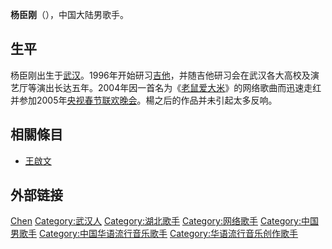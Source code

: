 {{blpunsourced|time=2009-07-15T03:44:12+00:00}}
{{藝人
| 姓名 = 杨臣刚
| 類型 = 男歌手
| 圖片 = 
| 圖片尺寸 = 
| 圖片簡介 = 
| 綽號 = 刚子
| 其他藝名 = 
| 國籍 = {{PRC}}
| 民族 = 
| 出生日期 = {{birth_date_and_age|1979|02|18}}
| 出生地點 = {{CHN}}[[湖北省|湖北省]][[武汉市|武汉市]]
| 逝世日期 =  
| 逝世地點 = 
| 職業 = 歌手
| 語言 = 普通话
| 教育程度 = 
| 宗教信仰 = 
| 配偶 =
| 音樂類型 = 
| 演奏樂器 = 
| 出身地 = 
| 出道作 = 
| 出道日期 = 
| 代表作 = 
| 活躍年代 = 2004年至今
| 唱片公司 = 
| 經紀公司 = 
| 網站 = 
| 相關團體 = 
| 獎項 =  
}}

'''杨臣刚'''（{{bd|1979年|2月18日||catIdx=Yang,杨}}），中国大陆男歌手。

==生平==
杨臣刚出生于[[武汉|武汉]]。1996年开始研习[[吉他|吉他]]，并随吉他研习会在武汉各大高校及演艺厅等演出长达五年。2004年因一首名为《[[老鼠爱大米|老鼠爱大米]]》的网络歌曲而迅速走红并参加2005年[[中国中央电视台春节联欢晚会|央视春节联欢晚会]]。楊之后的作品并未引起太多反响。

==相關條目==
*[[王啟文|王啟文]]

==外部链接==

{{Authority control}}
{{DEFAULTSORT:Yang chengang}}
[[Category:杨姓|Chen]]
[[Category:武汉人|Category:武汉人]]
[[Category:湖北歌手|Category:湖北歌手]]
[[Category:网络歌手|Category:网络歌手]]
[[Category:中国男歌手|Category:中国男歌手]]
[[Category:中国华语流行音乐歌手|Category:中国华语流行音乐歌手]]
[[Category:华语流行音乐创作歌手|Category:华语流行音乐创作歌手]]
{{china-enter-bio-stub}}